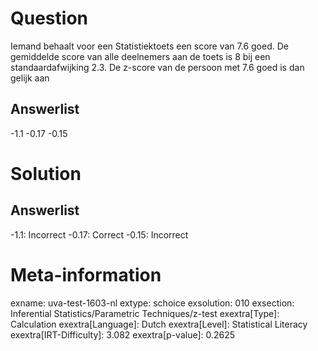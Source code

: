 Question
========

Iemand behaalt voor een Statistiektoets een score van 7.6 goed. De
gemiddelde score van alle deelnemers aan de toets is 8 bij een
standaardafwijking 2.3. De z-score van de persoon met 7.6 goed is dan
gelijk aan

Answerlist
----------

-1.1
-0.17
-0.15

Solution
========

Answerlist
----------

-1.1: Incorrect
-0.17: Correct
-0.15: Incorrect

Meta-information
================
exname: uva-test-1603-nl
extype: schoice
exsolution: 010
exsection: Inferential Statistics/Parametric Techniques/z-test
exextra[Type]: Calculation
exextra[Language]: Dutch
exextra[Level]: Statistical Literacy
exextra[IRT-Difficulty]: 3.082
exextra[p-value]: 0.2625
